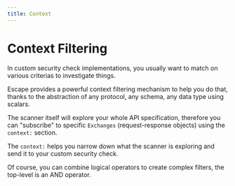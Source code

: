 ```yaml
---
title: Context
---
```


# Context Filtering

In custom security check implementations, you usually want to match on various criterias to investigate things.

Escape provides a powerful context filtering mechanism to help you do that, thanks to the abstraction of any protocol, any schema, any data type using scalars.

The scanner itself will explore your whole API specification, therefore you can "subscribe" to specific `Exchanges` (request-response objects) using the `context:` section.

The `context:` helps you narrow down what the scanner is exploring and send it to your custom security check.

Of course, you can combine logical operators to create complex filters, the top-level is an AND operator.

